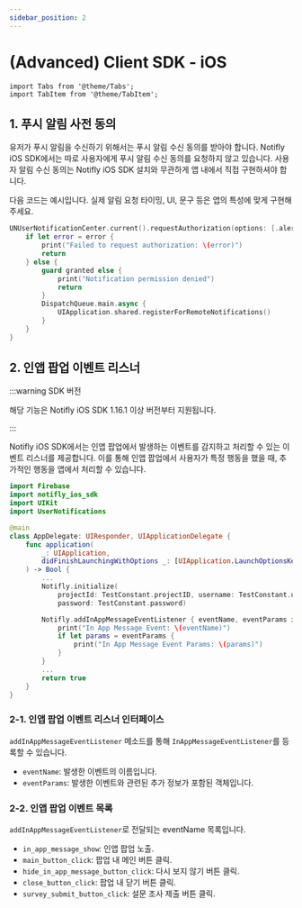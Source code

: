 ```yaml
---
sidebar_position: 2
---
```


# (Advanced) Client SDK - iOS

```mdx-code-block
import Tabs from '@theme/Tabs';
import TabItem from '@theme/TabItem';
```

## 1. 푸시 알림 사전 동의

유저가 푸시 알림을 수신하기 위해서는 푸시 알림 수신 동의를 받아야 합니다.
Notifly iOS SDK에서는 따로 사용자에게 푸시 알림 수신 동의를 요청하지 않고 있습니다.
사용자 알림 수신 동의는 Notifly iOS SDK 설치와 무관하게 앱 내에서 직접 구현하셔야 합니다.

다음 코드는 예시입니다. 실제 알림 요청 타이밍, UI, 문구 등은 앱의 특성에 맞게 구현해 주세요.

```swift title="Example code for notification permission request"
UNUserNotificationCenter.current().requestAuthorization(options: [.alert, .badge, .sound]) { granted, error in
    if let error = error {
        print("Failed to request authorization: \(error)")
        return
    } else {
        guard granted else {
            print("Notification permission denied")
            return
        }
        DispatchQueue.main.async {
            UIApplication.shared.registerForRemoteNotifications()
        }
    }
}
```

## 2. 인앱 팝업 이벤트 리스너

:::warning SDK 버전

해당 기능은 Notifly iOS SDK 1.16.1 이상 버전부터 지원됩니다.

:::

Notifly iOS SDK에서는 인앱 팝업에서 발생하는 이벤트를 감지하고 처리할 수 있는 이벤트 리스너를 제공합니다. 이를 통해 인앱 팝업에서 사용자가 특정 행동을 했을 때, 추가적인 행동을 앱에서 처리할 수 있습니다.

```swift title="Example code snippet for adding in-app message event listener"
import Firebase
import notifly_ios_sdk
import UIKit
import UserNotifications

@main
class AppDelegate: UIResponder, UIApplicationDelegate {
    func application(
        _: UIApplication,
        didFinishLaunchingWithOptions _: [UIApplication.LaunchOptionsKey: Any]?
    ) -> Bool {
        ...
        Notifly.initialize(
            projectId: TestConstant.projectID, username: TestConstant.username,
            password: TestConstant.password)

        Notifly.addInAppMessageEventListener { eventName, eventParams in
            print("In App Message Event: \(eventName)")
            if let params = eventParams {
                print("In App Message Event Params: \(params)")
            }
        }
        ...
        return true
    }
}
```

### 2-1. 인앱 팝업 이벤트 리스너 인터페이스

`addInAppMessageEventListener` 메소드를 통해 `InAppMessageEventListener`를 등록할 수 있습니다.

- `eventName`: 발생한 이벤트의 이름입니다.
- `eventParams`: 발생한 이벤트와 관련된 추가 정보가 포함된 객체입니다.

### 2-2. 인앱 팝업 이벤트 목록

`addInAppMessageEventListener`로 전달되는 eventName 목록입니다.

- `in_app_message_show`: 인앱 팝업 노출.
- `main_button_click`: 팝업 내 메인 버튼 클릭.
- `hide_in_app_message_button_click`: 다시 보지 않기 버튼 클릭.
- `close_button_click`: 팝업 내 닫기 버튼 클릭.
- `survey_submit_button_click`: 설문 조사 제출 버튼 클릭.